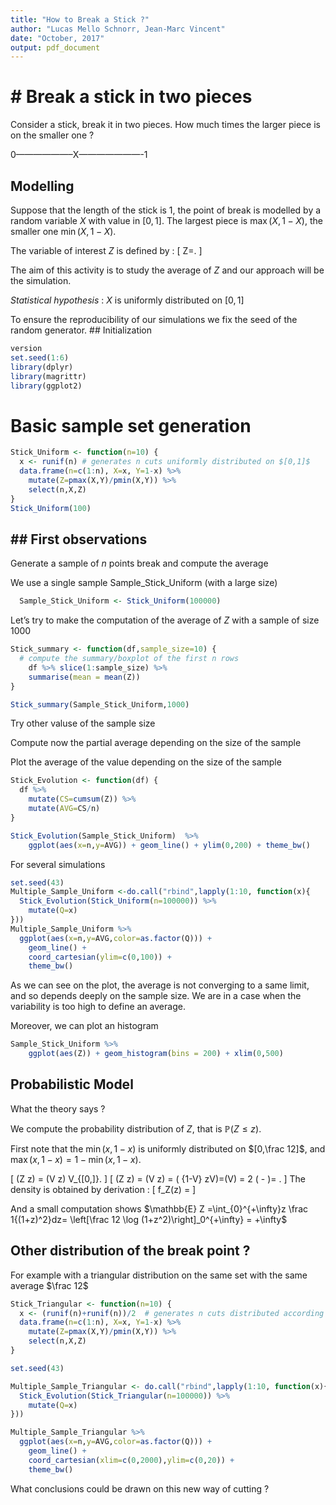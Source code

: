 ```yaml
---
title: "How to Break a Stick ?"
author: "Lucas Mello Schnorr, Jean-Marc Vincent"
date: "October, 2017"
output: pdf_document
---
```



# Break a stick in two pieces
=============================

Consider a stick, break it in two pieces. How much times the larger piece is on the smaller one ?

0--------------------X----------------------1

Modelling
------------

Suppose that the length of the stick is $1$, the point of break is modelled by a random variable $X$ with value in $[0,1]$. The largest piece is $\max(X,1-X)$, the smaller one $\min(X,1-X)$.

The variable of interest $Z$ is defined by :
\[
Z=\frac {\max(X,1-X)}{\min(X,1-X)}.
\]

The aim of this activity is to study the average of $Z$ and our approach will be the simulation.

*Statistical hypothesis* : $X$ is uniformly distributed on  $[0,1]$ 

To ensure the reproducibility of our simulations we fix the seed of the random generator.
## Initialization
```r
version
set.seed(1:6)
library(dplyr)
library(magrittr)
library(ggplot2)

```

# Basic sample set generation

```r
Stick_Uniform <- function(n=10) {
  x <- runif(n) # generates n cuts uniformly distributed on $[0,1]$
  data.frame(n=c(1:n), X=x, Y=1-x) %>% 
    mutate(Z=pmax(X,Y)/pmin(X,Y)) %>%
    select(n,X,Z)
}
Stick_Uniform(100)
```
## First observations 
----------------------------------
Generate a sample of $n$ points break and compute the average

We use a single sample Sample_Stick_Uniform (with a large size) 
```r
  Sample_Stick_Uniform <- Stick_Uniform(100000)
```

Let's try to make the computation of the average of $Z$ with a sample of size $1000$
```r
Stick_summary <- function(df,sample_size=10) {
  # compute the summary/boxplot of the first n rows
    df %>% slice(1:sample_size) %>%
    summarise(mean = mean(Z))
}

Stick_summary(Sample_Stick_Uniform,1000)
```
Try other valuse of the sample size

Compute now the partial average depending on the size of the sample



Plot the average of the value depending on the size of the sample

```r
Stick_Evolution <- function(df) {
  df %>%
    mutate(CS=cumsum(Z)) %>% 
    mutate(AVG=CS/n) 
}  

Stick_Evolution(Sample_Stick_Uniform)  %>% 
    ggplot(aes(x=n,y=AVG)) + geom_line() + ylim(0,200) + theme_bw()
```
For several simulations
```r
set.seed(43)
Multiple_Sample_Uniform <-do.call("rbind",lapply(1:10, function(x){
  Stick_Evolution(Stick_Uniform(n=100000)) %>%
    mutate(Q=x)
})) 
Multiple_Sample_Uniform %>%
  ggplot(aes(x=n,y=AVG,color=as.factor(Q))) + 
    geom_line() + 
    coord_cartesian(ylim=c(0,100)) + 
    theme_bw()
```

As we can see on the plot, the average is not converging to a same limit, and so depends deeply on the sample size. We are in a case when the variability is too high to define an average.

Moreover, we can plot an histogram 

```r
Sample_Stick_Uniform %>%
    ggplot(aes(Z)) + geom_histogram(bins = 200) + xlim(0,500)

```



## Probabilistic Model

What the theory says ?

We compute the probability distribution of $Z$, that is  $\mathbb{P}(Z \leq z)$.

First note that the $\min (x,1-x)$ is uniformly distributed on $[0,\frac 12]$, and $\max (x, 1-x) = 1-\min(x,1-x)$. 

\[
\mathbb{P}(Z \leq z) = \mathbb{P}\left(\frac {1-V}V \leqslant z\right) \text{ where } V\sim \mathcal{U}_{[0,\frac 12]}.
\]
\[
\mathbb{P}(Z \leq z) = \mathbb{P}\left(\frac {1-V}V \leqslant z\right) = 
\mathbb{P}\left( {1-V} \leqslant zV\right)=\mathbb{P}\left(\frac 1{1+z}\leqslant V\right) = 2 \left(\frac 12 - \frac 1{1+z}\right)= \frac {z-1}{z+1}.
\]
The density is obtained by derivation :
\[
f_Z(z) = \frac 1{(1+z)^2}
\]

And a small computation shows $\mathbb{E} Z =\int_{0}^{+\infty}z \frac 1{(1+z)^2}dz= \left[\frac 12 \log (1+z^2)\right]_0^{+\infty} = +\infty$

## Other distribution of the break point ?

For example with a triangular distribution on the same set with the same average $\frac 12$
```r
Stick_Triangular <- function(n=10) {
  x <- (runif(n)+runif(n))/2  # generates n cuts distributed according the triangular distribution
  data.frame(n=c(1:n), X=x, Y=1-x) %>% 
    mutate(Z=pmax(X,Y)/pmin(X,Y)) %>%
    select(n,X,Z)
}

set.seed(43)

Multiple_Sample_Triangular <- do.call("rbind",lapply(1:10, function(x){
  Stick_Evolution(Stick_Triangular(n=100000)) %>%
    mutate(Q=x)
})) 

Multiple_Sample_Triangular %>%
  ggplot(aes(x=n,y=AVG,color=as.factor(Q))) + 
    geom_line() + 
    coord_cartesian(xlim=c(0,2000),ylim=c(0,20)) + 
    theme_bw()
```

What conclusions could be drawn on this new way of cutting ?
